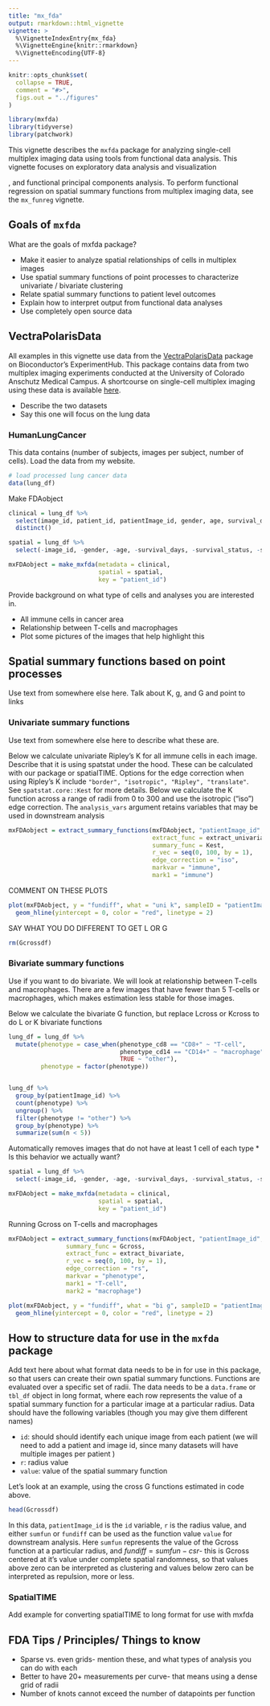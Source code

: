 ```yaml
---
title: "mx_fda"
output: rmarkdown::html_vignette
vignette: >
  %\VignetteIndexEntry{mx_fda}
  %\VignetteEngine{knitr::rmarkdown}
  %\VignetteEncoding{UTF-8}
---
```


```r
knitr::opts_chunk$set(
  collapse = TRUE,
  comment = "#>",
  figs.out = "../figures"
)
```

```r
library(mxfda)
library(tidyverse)
library(patchwork)
```


This vignette describes the `mxfda` package for analyzing single-cell multiplex imaging data using tools from functional data analysis. This vignette focuses on exploratory data analysis and visualization

, and functional principal components analysis. To perform functional regression on spatial summary functions from multiplex imaging data, see the `mx_funreg` vignette.


## Goals of `mxfda`

What are the goals of mxfda package?

* Make it easier to analyze spatial relationships of cells in multiplex images
* Use spatial summary functions of point processes to characterize univariate / bivariate clustering
* Relate spatial summary functions to patient level outcomes
* Explain how to interpret output from functional data analyses
* Use completely open source data 



## VectraPolarisData 

All examples in this vignette use data from the [VectraPolarisData](https://bioconductor.org/packages/release/data/experiment/html/VectraPolarisData.html) package on Bioconductor's ExperimentHub.  This package contains data from two multiplex imaging experiments conducted at the University of Colorado Anschutz Medical Campus. A shortcourse on single-cell multiplex imaging using these data is available [here](http://juliawrobel.com/MI_tutorial/MI_Data.html).

* Describe the two datasets
* Say this one will focus on the lung data

### HumanLungCancer

This data contains (number of subjects, images per subject, number of cells). Load the data from my website.

```r
# load processed lung cancer data
data(lung_df)
```

Make FDAobject

```r
clinical = lung_df %>%
  select(image_id, patient_id, patientImage_id, gender, age, survival_days, survival_status, stage) %>%
  distinct()

spatial = lung_df %>%
  select(-image_id, -gender, -age, -survival_days, -survival_status, -stage)

mxFDAobject = make_mxfda(metadata = clinical,
                         spatial = spatial,
                         key = "patient_id")
```


Provide background on what type of cells and analyses you are interested in.

* All immune cells in cancer area
* Relationship between T-cells and macrophages
* Plot some pictures of the images that help highlight this

## Spatial summary functions based on point processes

Use text from somewhere else here. Talk about K, g, and G and point to links

### Univariate summary functions

Use text from somewhere else here to describe what these are.


Below we calculate univariate Ripley's K for all immune cells in each image. Describe that it is using spatstat under the hood. These can be calculated with our package or spatialTIME. Options for the edge correction when using Ripley's K include `"border", "isotropic", "Ripley", "translate"`.  See `spatstat.core::Kest` for more details. Below we calculate the K function across a range of radii from 0 to 300 and use the isotropic ("iso") edge correction.  The `analysis_vars` argument retains variables that may be used in downstream analysis



```r
mxFDAobject = extract_summary_functions(mxFDAobject, "patientImage_id",
                                        extract_func = extract_univariate,
                                        summary_func = Kest,
                                        r_vec = seq(0, 100, by = 1),
                                        edge_correction = "iso",
                                        markvar = "immune",
                                        mark1 = "immune")
```

COMMENT ON THESE PLOTS

```r
plot(mxFDAobject, y = "fundiff", what = "uni k", sampleID = "patientImage_id") +
  geom_hline(yintercept = 0, color = "red", linetype = 2)
```


SAY WHAT YOU DO DIFFERENT TO GET L OR G

```r
rm(Gcrossdf)
```

### Bivariate summary functions

Use if you want to do bivariate. We will look at relationship between T-cells and macrophages. There are a few images that have fewer than 5 T-cells or macrophages, which makes estimation less stable for those images.

Below we calculate the bivariate G function, but replace Lcross or Kcross to do L or K bivariate functions


```r
lung_df = lung_df %>%
  mutate(phenotype = case_when(phenotype_cd8 == "CD8+" ~ "T-cell",
                               phenotype_cd14 == "CD14+" ~ "macrophage",
                               TRUE ~ "other"),
         phenotype = factor(phenotype))


lung_df %>%
  group_by(patientImage_id) %>%
  count(phenotype) %>%
  ungroup() %>%
  filter(phenotype != "other") %>%
  group_by(phenotype) %>%
  summarize(sum(n < 5))
```


Automatically removes images that do not have at least 1 cell of each type
  * Is this behavior we actually want?

```r
spatial = lung_df %>%
  select(-image_id, -gender, -age, -survival_days, -survival_status, -stage)

mxFDAobject = make_mxfda(metadata = clinical,
                         spatial = spatial,
                         key = "patient_id")
```

Running Gcross on T-cells and macrophages

```r
mxFDAobject = extract_summary_functions(mxFDAobject, "patientImage_id",
                summary_func = Gcross,
                extract_func = extract_bivariate,
                r_vec = seq(0, 100, by = 1),
                edge_correction = "rs",
                markvar = "phenotype",
                mark1 = "T-cell",
                mark2 = "macrophage")

```


```r
plot(mxFDAobject, y = "fundiff", what = "bi g", sampleID = "patientImage_id") +
  geom_hline(yintercept = 0, color = "red", linetype = 2)
```



## How to structure data for use in the `mxfda` package

Add text here about what format data needs to be in for use in this package, so that users can create their own spatial summary functions. Functions are evaluated over a specific set of radii.  The data needs to be a `data.frame` or `tbl_df` object in long format, where each row represents the value of a spatial summary function for a particular image at a particular radius. Data should have the following variables (though you may give them different names)

* `id`: should should identify each unique image from each patient (we will need to add a patient and image id, since many datasets will have multiple images per patient )
* `r`: radius value
* `value`: value of the spatial summary function

Let's look at an example, using the cross G functions estimated in code above.


```r
head(Gcrossdf)
```

In this data, `patientImage_id` is the `id` variable, `r` is the radius value, and either `sumfun` or `fundiff` can be used as the function value `value` for downstream analysis. Here `sumfun` represents the value of the Gcross function at a particular radius, and $fundiff = sumfun -csr$- this is Gcross centered at it's value under complete spatial randomness, so that values above zero can be interpreted as clustering and values below zero can be interpreted as repulsion, more or less. 

### SpatialTIME

Add example for converting spatialTIME to long format for use with mxfda


## FDA Tips / Principles/ Things to know

* Sparse vs. even grids- mention these, and what types of analysis you can do with each
* Better to have 20+ measurements per curve- that means using a dense grid of radii
* Number of knots cannot exceed the number of datapoints per function

